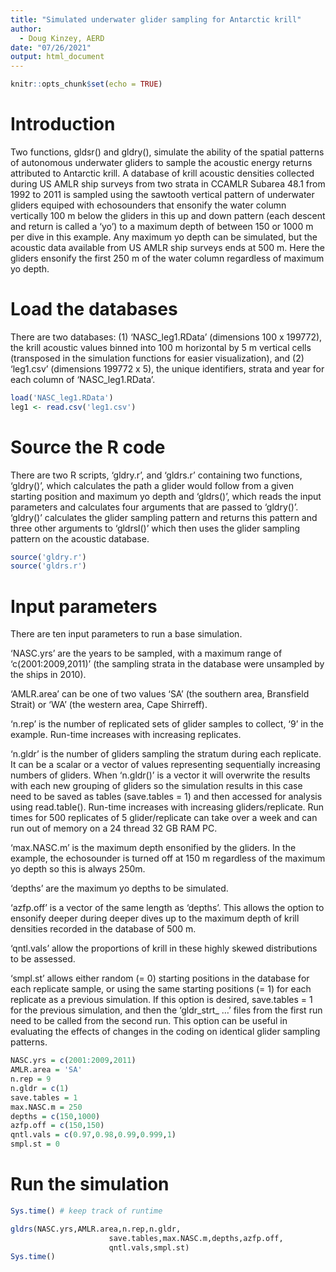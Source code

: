---
title: "Simulated underwater glider sampling for Antarctic krill"
author:
  - Doug Kinzey, AERD
date: "07/26/2021"
output: html_document
---

```{r setup, include=FALSE}
knitr::opts_chunk$set(echo = TRUE)
```

# Introduction


Two functions, gldsr() and gldry(), simulate the ability of the spatial patterns of autonomous underwater gliders to sample the acoustic energy returns attributed to Antarctic krill. A database of krill acoustic densities collected during US AMLR ship surveys from two strata in CCAMLR Subarea 48.1 from 1992 to 2011 is sampled using the sawtooth vertical pattern of underwater gliders equiped with echosounders that ensonify the water column vertically 100 m below the gliders in this up and down pattern (each descent and return is called a 'yo') to a maximum depth of between 150 or 1000 m per dive in this example. Any maximum yo depth can be simulated, but the acoustic data available from US AMLR ship surveys ends at 500 m. Here the gliders ensonify the first 250 m of the water column regardless of maximum yo depth.


# Load the databases
There are two databases: (1) 'NASC_leg1.RData' (dimensions 100 x 199772), the krill acoustic values binned into 100 m horizontal by 5 m vertical cells (transposed in the simulation functions for easier visualization), and (2) 'leg1.csv' (dimensions 199772 x 5), the unique identifiers, strata and year for each column of 'NASC_leg1.RData'.

```{r load_data}
load('NASC_leg1.RData')
leg1 <- read.csv('leg1.csv')
```

# Source the R code
There are two R scripts, 'gldry.r', and 'gldrs.r' containing two functions, 'gldry()', which calculates the path a glider would follow from a given starting position and maximum yo depth and 'gldrs()', which reads the input parameters and calculates four arguments that are passed to 'gldry()'. 'gldry()' calculates the glider sampling pattern and returns this pattern and three other arguments to 'gldrsl()' which then uses the glider sampling pattern on the acoustic database.

```{r}
source('gldry.r')
source('gldrs.r')
```

# Input parameters
There are ten input parameters to run a base simulation.

'NASC.yrs' are the years to be sampled, with a maximum range of 'c(2001:2009,2011)' (the sampling strata in the database were unsampled by the ships in 2010).

'AMLR.area' can be one of two values 'SA' (the southern area, Bransfield Strait) or 'WA' (the western area, Cape Shirreff).

'n.rep' is the number of replicated sets of glider samples to collect, '9' in the example. Run-time increases with increasing replicates.

'n.gldr' is the number of gliders sampling the stratum during each replicate. It can be a scalar or a vector of values representing sequentially increasing numbers of gliders. When 'n.gldr()' is a vector it will overwrite the results with each new grouping of gliders so the simulation results in this case need to be saved as tables (save.tables = 1) and then accessed for analysis using read.table().  Run-time increases with increasing gliders/replicate. Run times for 500 replicates of 5 glider/replicate can take over a week and can run out of memory on a 24 thread 32 GB RAM PC.

'max.NASC.m' is the maximum depth ensonified by the gliders. In the example, the echosounder is turned off at 150 m regardless of the maximum yo depth so this is always 250m.

'depths' are the maximum yo depths to be simulated.

'azfp.off' is a vector of the same length as 'depths'. This allows the option to ensonify deeper during deeper dives up to the maximum depth of krill densities recorded in the database of 500 m.

'qntl.vals' allow the proportions of krill in these highly skewed distributions to be assessed.

'smpl.st' allows either random (= 0) starting positions in the database for each replicate sample, or using the same starting positions (= 1) for each replicate as a previous simulation. If this option is desired, save.tables = 1 for the previous simulation, and then the 'gldr_strt_ ...' files from the first run need to be called from the second run. This option can be useful in evaluating the effects of changes in the coding on identical glider sampling patterns.


```{r}
NASC.yrs = c(2001:2009,2011)
AMLR.area = 'SA'
n.rep = 9
n.gldr = c(1)
save.tables = 1
max.NASC.m = 250
depths = c(150,1000)
azfp.off = c(150,150)
qntl.vals = c(0.97,0.98,0.99,0.999,1)
smpl.st = 0
```

# Run the simulation

```{r}
Sys.time() # keep track of runtime

gldrs(NASC.yrs,AMLR.area,n.rep,n.gldr,
                      save.tables,max.NASC.m,depths,azfp.off,
                      qntl.vals,smpl.st)
Sys.time()
```


